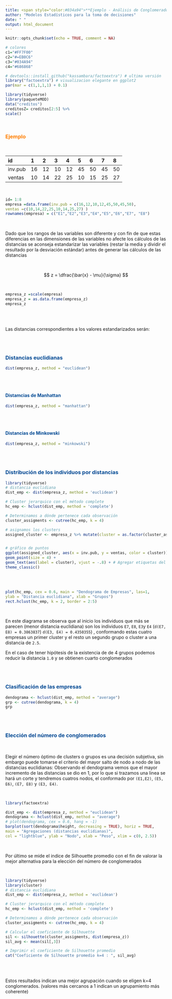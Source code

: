 ```yaml
---
title: <span style="color:#034a94">**Ejemplo - Análisis de Conglomerados**</span>
author: "Modelos Estadísticos para la toma de decisiones"
date: " "
output: html_document
---
```


```r
knitr::opts_chunk$set(echo = TRUE, comment = NA)

# colores
c1="#FF7F00"
c2="#=EB0C6"
c3="#034A94"
c4="#686868"

# devtools::install_github("kassambara/factoextra") # ultima versión
library("factoextra") # visualizacion elegante en ggplot2
par(mar = c(1,1,1,1) + 0.1)

library(tidyverse)
library(paqueteMOD)
data("creditos") 
creditosZ= creditos[2:5] %>%
scale()
```

<br/>


### <span style="color:#FF7F00"> **Ejemplo**</span> 

</br>

|id     | 1   | 2   | 3   | 4   | 5   | 6   | 7   | 8   |
|:------|:----|:----|:----|:----|:----|:----|:----|:----|
|inv.pub| 16  | 12  | 10  | 12  | 45  | 50  | 45  | 50  |
|ventas | 10  | 14  | 22  | 25  | 10  | 15  | 25  | 27  |


</br>

```r
id= 1:8
empresa =data.frame(inv.pub = c(16,12,10,12,45,50,45,50),
ventas =c(10,14,22,25,10,14,25,27) )
rownames(empresa) = c("E1","E2","E3","E4","E5","E6","E7", "E8")
```


</br>

Dado que los rangos de las variables son diferente y con fin de que estas diferencias en las dimensiones de las variables no afecte los cálculos de las distancias se aconseja estandarizar las variables (restar la media y dividir el resultado por la desviación estándar) antes de generar las cálculos de las distancias

</br>

$$
z = \dfrac{\bar{x} - \mu}{\sigma}
$$

</br>


```r
empresa_z =scale(empresa)
empresa_z = as.data.frame(empresa_z)
empresa_z
```
</br></br>


Las distancias correspondientes a los valores estandarizados serán:

</br></br>

### <span style="color:#034a94">**Distancias euclidianas**</span>

```r
dist(empresa_z, method = "euclidean")
```
</br></br>

#### <span style="color:#034a94">**Distamcias de Manhattan**</span>

```r
dist(empresa_z, method = "manhattan")
```

</br></br>

#### <span style="color:#034a94">**Distancias de Minkowski**</span>


```r
dist(empresa_z, method = "minkowski")
```

</br></br>

### <span style="color:#034a94">**Distribución de los individuos por distancias**

```r
library(tidyverse)
# distancia euclidiana
dist_emp <- dist(empresa_z, method = 'euclidean')

# Cluster jerarquico con el método complete
hc_emp <- hclust(dist_emp, method = 'complete')

# Determinamos a dónde pertenece cada observación
cluster_assigments <- cutree(hc_emp, k = 4)

# asignamos los clusters
assigned_cluster <- empresa_z %>% mutate(cluster = as.factor(cluster_assigments))


# gráfico de puntos
ggplot(assigned_cluster, aes(x = inv.pub, y = ventas, color = cluster)) +
geom_point(size = 4) +
geom_text(aes(label = cluster), vjust = -.8) + # Agregar etiquetas del clúster
theme_classic()
```

</br></br>

```r
plot(hc_emp, cex = 0.6, main = "Dendograma de Empresas", las=1,
ylab = "Distancia euclidiana", xlab = "Grupos")
rect.hclust(hc_emp, k = 2, border = 2:5)
```

</br>

En este diagrama se observa que al inicio los individuos que más se parecen (menor distancia euclidiana) son los individuos `E7`, `E8`, `E3`y `E4` (`d(E7, E8) = 0.3863837`) `d(E3, E4) = 0.4350355`) , conformando estas cuatro empresas un primer cluster y el resto un segundo grupo o cluster a una distancia de `2.5`.

En el caso de tener hipótesis de la existencia de de 4 grupos podemos reducir la distancia `1.0` y se obtienen cuarto conglomerados



</br></br>



### <span style="color:#034a94">**Clasificación de las empresas**</span>

```r
dendograma <- hclust(dist_emp, method = "average")
grp <- cutree(dendograma, k = 4)
grp
```


</br></br>


### <span style="color:#034a94">**Elección del número de conglomerados**</span>

</br>

Elegir el número óptimo de clusters o grupos  es una decisión subjetiva, sin embargo puede tomarse el criterio del mayor salto de nodo a nodo de las distancias euclidianas: Observando el dendograma vemos que el mayor incremento de las distancias se dio en $1$, por lo que si trazamos una linea se hará un corte y tendremos cuatros nodos, el conformado por `(E1,E2)`, `(E5, E6)`, `(E7, E8)` y `(E3, E4)`. 

</br>

```r
library(factoextra)

dist_emp <- dist(empresa_z, method = "euclidean")
dendograma <- hclust(dist_emp, method = "average")
# plot(dendograma, cex = 0.6, hang = -1) 
barplot(sort(dendograma$height, decreasing = TRUE), horiz = TRUE, 
main = "Agregaciones (distancias euclidianas)",
col = "lightblue", ylab = "Nodo", xlab = "Peso", xlim = c(0, 2.5))
```

</br>

Por último se mide el indice de Silhouette promedio con el fin de valorar la mejor alternativa para la elección del número de conglomerados

</br>

```r

library(tidyverse)
library(cluster)
# distancia euclidiana
dist_emp <- dist(empresa_z, method = 'euclidean')

# Cluster jerarquico con el método complete
hc_emp <- hclust(dist_emp, method = 'complete')

# Determinamos a dónde pertenece cada observación
cluster_assigments <- cutree(hc_emp, k = 4)

# Calcular el coeficiente de Silhouette
sil <- silhouette(cluster_assigments, dist(empresa_z))
sil_avg <- mean(sil[,3])

# Imprimir el coeficiente de Silhouette promedio
cat("Coeficiente de Silhouette promedio k=4 : ", sil_avg)

```


</br></br>

Estos resultados indican una mejor agrupación cuando se eligen k=4 conglomerados. (valores más cercanos a 1 indican un agrupamiento más coherente)





